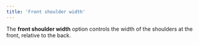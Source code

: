 ```yaml
---
title: 'Front shoulder width'
---
```


The **front shoulder width** option controls the width of the shoulders at the
front, relative to the back.
